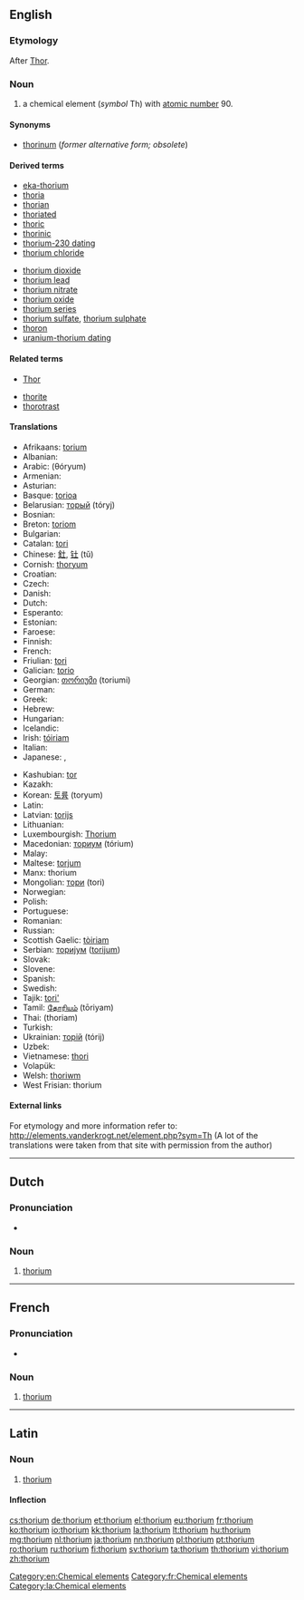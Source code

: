 {{also|Thorium}}
==English==
{{elements|Th|actinium|Ac|protactinium|Pa}}

===Etymology===
After [[Thor]].

===Noun===
{{en-noun|-}}
{{wikipedia}}

# a chemical element (''symbol'' Th) with [[atomic number]] 90.

====Synonyms====
* [[thorinum]] (''former alternative form; obsolete'')

====Derived terms====
{{der-top}}
* [[eka-thorium]]
* [[thoria]]
* [[thorian]]
* [[thoriated]]
* [[thoric]]
* [[thorinic]]
* [[thorium-230 dating]]
* [[thorium chloride]]
{{der-mid}}
* [[thorium dioxide]]
* [[thorium lead]]
* [[thorium nitrate]]
* [[thorium oxide]]
* [[thorium series]]
* [[thorium sulfate]], [[thorium sulphate]]
* [[thoron]]
* [[uranium-thorium dating]]
{{der-bottom}}

====Related terms====
{{rel-top}}
* [[Thor]]<!--after whom thorium was named-->
{{rel-mid}}
* [[thorite]]
* [[thorotrast]]
{{rel-bottom}}

====Translations====
{{trans-top|chemical element}}
* Afrikaans: [[torium]]
* Albanian: {{t-|sq|torium|xs=Albanian}}
* Arabic: {{Arab|[[ثوريوم]]}} (θóryum) {{m}}
* Armenian: {{t-|hy|թորիում|tr=tʿorium}}
* Asturian: {{t-|ast|toriu|m}}
* Basque: [[torioa]]
* Belarusian: [[торый]] (tóryj) {{m}}
* Bosnian: {{t-|bs|torij}}
* Breton: [[toriom]]
* Bulgarian: {{t-|bg|торий|m|tr=tórij}}
* Catalan: [[tori]]
* Chinese: [[釷]], [[钍]] (tǔ)
* Cornish: [[thoryum]]
* Croatian: {{t+|hr|torij}}
* Czech: {{t+|cs|thorium}}
* Danish: {{t-|da|thorium}}
* Dutch: {{t+|nl|thorium|n}}
* Esperanto: {{t-|eo|torio|xs=Esperanto}}
* Estonian: {{t-|et|toorium}}
* Faroese: {{t-|fo|thorium|xs=Faroese}}
* Finnish: {{t+|fi|torium}}
* French: {{t+|fr|thorium|m}}
* Friulian: [[tori]]
* Galician: [[torio]]
* Georgian: [[თორიუმი]] (toriumi)
* German: {{t+|de|Thorium|n}}
* Greek: {{t+|el|θόριο|n|tr=thório}}
* Hebrew: {{t+|he|תוריום|tr=tóryum}}
* Hungarian: {{t+|hu|tórium}}
* Icelandic: {{t+|is|þórín}}
* Irish: [[tóiriam]]
* Italian: {{t+|it|torio|m}}
* Japanese: {{t+|ja|トリウム|tr=toriumu}}, {{t|ja|釷|sc=Jpan}}
{{trans-mid}}
* Kashubian: [[tor]]
* Kazakh: {{t-|kk|торий|tr=torii|sc=Cyrl|xs=Kazakh}}
* Korean: [[토륨]] (toryum)
* Latin: {{t+|la|thorium}}
* Latvian: [[torijs]]
* Lithuanian: {{t+|lt|toris|xs=Lithuanian}}
* Luxembourgish: [[Thorium]]
* Macedonian: [[ториум]] (tórium) {{m}}
* Malay: {{t-|ms|torium|xs=Malay}}
* Maltese: [[torjum]]
* Manx: thorium
* Mongolian: [[тори]] (tori)
* Norwegian: {{t-|no|thorium}}
* Polish: {{t+|pl|tor|m}}
* Portuguese: {{t+|pt|tório|m}}
* Romanian: {{t+|ro|toriu|n}}
* Russian: {{t+|ru|торий|m|tr=tórij}}
* Scottish Gaelic: [[tòiriam]]
* Serbian: [[ториjум]] ([[torijum]]) {{m}}
* Slovak: {{t-|sk|thorium}}
* Slovene: {{t+|sl|torij}}
* Spanish: {{t+|es|torio|m}}
* Swedish: {{t+|sv|torium|n}}
* Tajik: [[tori']]
* Tamil: [[தோரியம்]] (tōriyam)
* Thai: {{Thai|[[ทอเรียม]]}} (thoriam)
* Turkish: {{t+|tr|toryum}}
* Ukrainian: [[торiй]] (tórij) {{m}}
* Uzbek: {{t-|uz|торий|tr=toriy|sc=Cyrl|xs=Uzbek}}
* Vietnamese: [[thori]]
* Volapük: {{t+|vo|torin|xs=Volapük}}
* Welsh: [[thoriwm]]
* West Frisian: thorium
{{trans-bottom}}

====External links====
For etymology and more information refer to:
http://elements.vanderkrogt.net/element.php?sym=Th
(A lot of the translations were taken from that site with permission from the author)

[[Category:en:Chemical elements]]

----

==Dutch==
{{wikipedia|lang=nl}}
{{elements|Th|actinium|Ac|protactinium|Pa|lang=nl}}

===Pronunciation===
* {{audio|Nl-thorium.ogg|Audio}}

===Noun===
{{nl-noun|n|-|-}}

# [[#English|thorium]]

----

==French==
{{wikipedia|lang=fr}}

===Pronunciation===
* {{IPA|/tɔ.ʁjɔm/|lang=fr}}

===Noun===
{{fr-noun-unc|m}}

# [[#English|thorium]]

[[Category:fr:Chemical elements]]

----

==Latin==
{{wikipedia|lang=la}}

===Noun===
{{la-noun|thōrium|thorii|thōriī|n|second}}

# [[#English|thorium]]

====Inflection====
{{la-decl-2nd-N|thori|thōri}}

[[Category:la:Chemical elements]]

[[cs:thorium]]
[[de:thorium]]
[[et:thorium]]
[[el:thorium]]
[[eu:thorium]]
[[fr:thorium]]
[[ko:thorium]]
[[io:thorium]]
[[kk:thorium]]
[[la:thorium]]
[[lt:thorium]]
[[hu:thorium]]
[[mg:thorium]]
[[nl:thorium]]
[[ja:thorium]]
[[nn:thorium]]
[[pl:thorium]]
[[pt:thorium]]
[[ro:thorium]]
[[ru:thorium]]
[[fi:thorium]]
[[sv:thorium]]
[[ta:thorium]]
[[th:thorium]]
[[vi:thorium]]
[[zh:thorium]]